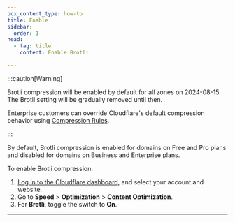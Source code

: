 ```yaml
---
pcx_content_type: how-to
title: Enable
sidebar:
  order: 1
head:
  - tag: title
    content: Enable Brotli

---
```



:::caution[Warning]


Brotli compression will be enabled by default for all zones on 2024-08-15. The Brotli setting will be gradually removed until then.

Enterprise customers can override Cloudflare's default compression behavior using [Compression Rules](/rules/compression-rules/).


:::

By default, Brotli compression is enabled for domains on Free and Pro plans and disabled for domains on Business and Enterprise plans.

To enable Brotli compression:

1. [Log in to the Cloudflare dashboard](https://dash.cloudflare.com/), and select your account and website.
2. Go to **Speed** > **Optimization** > **Content Optimization**.
3. For **Brotli**, toggle the switch to **On**.

***

<Render file="brotli-compression-warning" />
